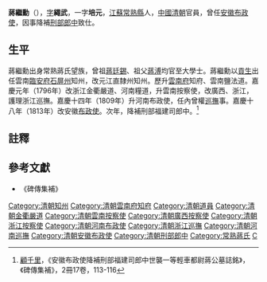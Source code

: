 {{明清人物信息框
| 姓名 = 蔣繼勳
| 原名 =
| 圖片名稱= 
| 圖片大小 = 240px
| 圖片說明 =
| 最高職務 = 安徽布政使
| 國家 = 大清
| 爵位 = 一等輕車都尉
| 籍貫 = [[江蘇|江蘇]][[常熟縣|常熟縣]]
| 族裔 = 漢族
| 旗籍 = 
| 字號 = 字繩武，一字培元
| 諡號 = 
| 出生日期 = 乾隆十九年（1754年）
| 出生地點 = 
| 逝世日期 = 道光九年（1829年）
| 逝世地點 = 
| 墓葬 =
| 配偶 =
| 親屬 =（元祖）[[蔣伊|蔣伊]]<br>（曾祖）[[蔣廷錫|蔣廷錫]]<br>（祖父）[[蔣溥|蔣溥]]<br>（父）[[蔣賜棨|蔣賜棨]]
| 出身 = *貢生
| 經歷 = 
| 著作 =
}}

'''蔣繼勳'''（{{bd|1754年||1829年|catIdx=Jiang蔣}}），[[表字|字]]'''繩武'''，一字'''培元'''，[[江蘇|江蘇]][[常熟縣|常熟縣]]人，[[中國|中國]][[清朝|清朝]]官員，曾任[[安徽|安徽]][[布政使|布政使]]，因事降補[[刑部|刑部]][[郎中|郎中]]致仕。

== 生平 ==
蔣繼勳出身常熟蔣氏望族，曾祖[[蔣廷錫|蔣廷錫]]、祖父[[蔣溥|蔣溥]]均官至大學士。蔣繼勳以[[貢生|貢生]]出任雲南[[臨安府|臨安府]][[石屏州|石屏州]]知州，改元江直隸州知州。歷升[[雲南府|雲南府]]知府、雲南鹽法道。嘉慶元年（1796年）改浙江金衢嚴道、河南糧道，升雲南按察使，改廣西、浙江，護理浙江巡撫。嘉慶十四年（1809年）升河南布政使，任內曾權[[巡撫|巡撫]]事。嘉慶十八年（1813年）改安徽[[布政使|布政使]]。次年，降補刑部福建司郎中。<ref>[[顧千里|顧千里]]，《安徽布政使降補刑部福建司郎中世襲一等輕車都尉蔣公墓誌銘》，《碑傳集補》，2冊17卷，113-116</ref>

== 註釋 ==
{{reflist}}

== 參考文獻 ==
*《碑傳集補》

{{蔣棻家族}}
{{DEFAULTSORT:Jiang蔣}}
[[Category:清朝知州|Category:清朝知州]]
[[Category:清朝雲南府知府|Category:清朝雲南府知府]]
[[Category:清朝道員|Category:清朝道員]]
[[Category:清朝金衢嚴道|Category:清朝金衢嚴道]]
[[Category:清朝雲南按察使|Category:清朝雲南按察使]]
[[Category:清朝廣西按察使|Category:清朝廣西按察使]]
[[Category:清朝浙江按察使|Category:清朝浙江按察使]]
[[Category:清朝河南布政使|Category:清朝河南布政使]]
[[Category:清朝浙江巡撫|Category:清朝浙江巡撫]]
[[Category:清朝河南巡撫|Category:清朝河南巡撫]]
[[Category:清朝安徽布政使|Category:清朝安徽布政使]]
[[Category:清朝刑部郎中|Category:清朝刑部郎中]]
[[Category:常熟蔣氏|Category:常熟蔣氏]]
[[Category:蔣姓|C]]